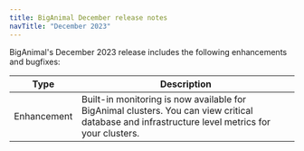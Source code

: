 ```yaml
---
title: BigAnimal December release notes
navTitle: "December 2023"
---
```


BigAnimal's December 2023 release includes the following enhancements and bugfixes:

|    Type     |                                                                   Description                                                                   |
| ----------- | ----------------------------------------------------------------------------------------------------------------------------------------------- |
| Enhancement | Built-in monitoring is now available for BigAnimal clusters. You can view critical database and infrastructure level metrics for your clusters. |

